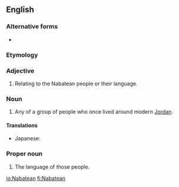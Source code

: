 ==English==
{{wikipedia}}

===Alternative forms===
* {{l|en|Nabataean}}

===Etymology===
{{etyl|ar|en}}

===Adjective===
{{en-adj}}

# Relating to the Nabatean people or their language.

===Noun===
{{en-noun}}

# Any of a group of people who once lived around modern [[Jordan]].

====Translations====
{{trans-top|any of a group of people who once lived around modern Jordan}}
* Japanese: {{t|ja|ナバテア人|tr=ナバテアじん, nabateajin|sc=Jpan}}
{{trans-mid}}
{{trans-bottom}}

===Proper noun===
{{en-proper noun}}

# The language of those people.

[[io:Nabatean]]
[[fi:Nabatean]]